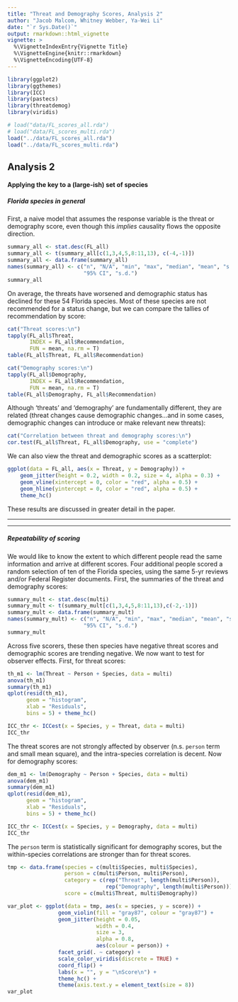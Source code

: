```yaml
---
title: "Threat and Demography Scores, Analysis 2"
author: "Jacob Malcom, Whitney Webber, Ya-Wei Li"
date: "`r Sys.Date()`"
output: rmarkdown::html_vignette
vignette: >
  %\VignetteIndexEntry{Vignette Title}
  %\VignetteEngine{knitr::rmarkdown}
  %\VignetteEncoding{UTF-8}
---
```


```r
library(ggplot2)
library(ggthemes)
library(ICC)
library(pastecs)
library(threatdemog)
library(viridis)

# load("data/FL_scores_all.rda")
# load("data/FL_scores_multi.rda")
load("../data/FL_scores_all.rda")
load("../data/FL_scores_multi.rda")
```

## Analysis 2

#### Applying the key to a (large-ish) set of species

##### Florida species in general

First, a naive model that assumes the response variable is the threat or demography score, even though this _implies_ causality flows the opposite direction.

```r
summary_all <- stat.desc(FL_all)
summary_all <- t(summary_all[c(1,3,4,5,8:11,13), c(-4,-1)])
summary_all <- data.frame(summary_all)
names(summary_all) <- c("n", "N/A", "min", "max", "median", "mean", "s.e.", 
                        "95% CI", "s.d.")
summary_all

```

On average, the threats have worsened and demographic status has declined for these 54 Florida species. Most of these species are not recommended for a status change, but we can compare the tallies of recommendation by score:

```r
cat("Threat scores:\n")
tapply(FL_all$Threat,
       INDEX = FL_all$Recommendation,
       FUN = mean, na.rm = T)
table(FL_all$Threat, FL_all$Recommendation)

cat("Demography scores:\n")
tapply(FL_all$Demography,
       INDEX = FL_all$Recommendation,
       FUN = mean, na.rm = T)
table(FL_all$Demography, FL_all$Recommendation)
```

Although 'threats' and 'demography' are fundamentally different, they are related (threat changes cause demographic changes...and in some cases, demographic changes can introduce or make relevant new threats):

```r
cat("Correlation between threat and demography scores:\n")
cor.test(FL_all$Threat, FL_all$Demography, use = "complete")
```

We can also view the threat and demographic scores as a scatterplot:

```r
ggplot(data = FL_all, aes(x = Threat, y = Demography)) +
    geom_jitter(height = 0.2, width = 0.2, size = 4, alpha = 0.3) +
    geom_vline(xintercept = 0, color = "red", alpha = 0.5) +
    geom_hline(yintercept = 0, color = "red", alpha = 0.5) +
    theme_hc()
```

These results are discussed in greater detail in the paper.

------------

------------

##### Repeatability of scoring

We would like to know the extent to which different people read the same information and arrive at different scores. Four additional people scored a random selection of ten of the Florida species, using the same 5-yr reviews and/or Federal Register documents. First, the summaries of the threat and demography scores:

```r
summary_mult <- stat.desc(multi)
summary_mult <- t(summary_mult[c(1,3,4,5,8:11,13),c(-2,-1)])
summary_mult <- data.frame(summary_mult)
names(summary_mult) <- c("n", "N/A", "min", "max", "median", "mean", "s.e.", 
                        "95% CI", "s.d.")
summary_mult
```

Across five scorers, these then species have negative threat scores and demographic scores are trending negative. We now want to test for observer effects. First, for threat scores:

```r
th_m1 <- lm(Threat ~ Person + Species, data = multi)
anova(th_m1)
summary(th_m1)
qplot(resid(th_m1), 
      geom = "histogram", 
      xlab = "Residuals",
      bins = 5) + theme_hc()

ICC_thr <- ICCest(x = Species, y = Threat, data = multi)
ICC_thr
```

The threat scores are not strongly affected by observer (n.s. `person` term and small mean square), and the intra-species correlation is decent. Now for demography scores:

```r
dem_m1 <- lm(Demography ~ Person + Species, data = multi)
anova(dem_m1)
summary(dem_m1)
qplot(resid(dem_m1), 
      geom = "histogram", 
      xlab = "Residuals",
      bins = 5) + theme_hc()

ICC_thr <- ICCest(x = Species, y = Demography, data = multi)
ICC_thr
```

The `person` term is statistically significant for demography scores, but the within-species correlations are stronger than for threat scores.

```r
tmp <- data.frame(species = c(multi$Species, multi$Species),
                  person = c(multi$Person, multi$Person),
                  category = c(rep("Threat", length(multi$Person)),
                               rep("Demography", length(multi$Person))),
                  score = c(multi$Threat, multi$Demography))

var_plot <- ggplot(data = tmp, aes(x = species, y = score)) +
                geom_violin(fill = "gray87", colour = "gray87") +
                geom_jitter(height = 0.05,
                            width = 0.4,
                            size = 3,
                            alpha = 0.8,
                            aes(colour = person)) +
                facet_grid(. ~ category) +
                scale_color_viridis(discrete = TRUE) +
                coord_flip() +
                labs(x = "", y = "\nScore\n") +
                theme_hc() +
                theme(axis.text.y = element_text(size = 8))
var_plot
```
